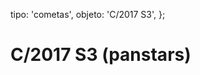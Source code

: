 
  tipo: 'cometas',
  objeto: 'C/2017 S3',
};

# C/2017 S3 (panstars)

<Imagen
  src="registro/c2017-s3_20180719_c2017s3_20180719_i88.png"
  fecha="20180719"
/>

<Imagen
  src="registro/c2017-s3_20180719_c2017s3_20180719_i88.jpg"
  fecha="20180719"
/>

<Imagen
  src="registro/c2017-s3_20180705_c2017s3_20180705_i88.png"
  fecha="20180705"
/>